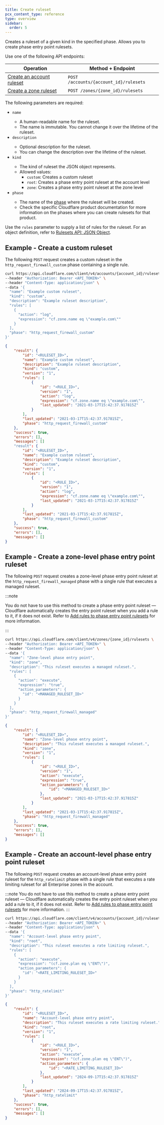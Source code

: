 ```yaml
---
title: Create ruleset
pcx_content_type: reference
type: overview
sidebar:
  order: 5
---
```



Creates a ruleset of a given kind in the specified phase. Allows you to create phase entry point rulesets.

Use one of the following API endpoints:

| Operation                               | Method + Endpoint                      |
| --------------------------------------- | -------------------------------------- |
| [Create an account ruleset][cr-account] | `POST /accounts/{account_id}/rulesets` |
| [Create a zone ruleset][cr-zone]        | `POST /zones/{zone_id}/rulesets`       |

[cr-account]: /api/operations/createAccountRuleset
[cr-zone]: /api/resources/rulesets/methods/create/

The following parameters are required:

- `name` <Type text="String" />
  - A human-readable name for the ruleset.
  - The name is immutable. You cannot change it over the lifetime of the ruleset.
- `description` <Type text="String" />
  - Optional description for the ruleset.
  - You can change the description over the lifetime of the ruleset.
- `kind` <Type text="String" />
  - The kind of ruleset the JSON object represents.
  - Allowed values:
    - `custom`: Creates a custom ruleset
    - `root`: Creates a phase entry point ruleset at the account level
    - `zone`: Creates a phase entry point ruleset at the zone level
- `phase` <Type text="String" />
  - The name of the [phase](/ruleset-engine/about/phases/) where the ruleset will be created.
  - Check the specific Cloudflare product documentation for more information on the phases where you can create rulesets for that product.

Use the `rules` parameter to supply a list of rules for the ruleset. For an object definition, refer to [Rulesets API: JSON Object](/ruleset-engine/rulesets-api/json-object/).

## Example - Create a custom ruleset

The following `POST` request creates a custom ruleset in the `http_request_firewall_custom` phase containing a single rule.

```bash
curl https://api.cloudflare.com/client/v4/accounts/{account_id}/rulesets \
--header "Authorization: Bearer <API_TOKEN>" \
--header "Content-Type: application/json" \
--data '{
  "name": "Example custom ruleset",
  "kind": "custom",
  "description": "Example ruleset description",
  "rules": [
    {
      "action": "log",
      "expression": "cf.zone.name eq \"example.com\""
    }
  ],
  "phase": "http_request_firewall_custom"
}'
```

```json output
{
	"result": {
		"id": "<RULESET_ID>",
		"name": "Example custom ruleset",
		"description": "Example ruleset description",
		"kind": "custom",
		"version": "1",
		"rules": [
			{
				"id": "<RULE_ID>",
				"version": "1",
				"action": "log",
				"expression": "cf.zone.name eq \"example.com\"",
				"last_updated": "2021-03-17T15:42:37.917815Z"
			}
		],
		"last_updated": "2021-03-17T15:42:37.917815Z",
		"phase": "http_request_firewall_custom"
	},
	"success": true,
	"errors": [],
	"messages": []
	"result": {
		"id": "<RULESET_ID>",
		"name": "Example custom ruleset",
		"description": "Example ruleset description",
		"kind": "custom",
		"version": "1",
		"rules": [
			{
				"id": "<RULE_ID>",
				"version": "1",
				"action": "log",
				"expression": "cf.zone.name eq \"example.com\"",
				"last_updated": "2021-03-17T15:42:37.917815Z"
			}
		],
		"last_updated": "2021-03-17T15:42:37.917815Z",
		"phase": "http_request_firewall_custom"
	},
	"success": true,
	"errors": [],
	"messages": []
}
```

## Example - Create a zone-level phase entry point ruleset

The following `POST` request creates a zone-level phase entry point ruleset at the `http_request_firewall_managed` phase with a single rule that executes a managed ruleset.

:::note

You do not have to use this method to create a phase entry point ruleset — Cloudflare automatically creates the entry point ruleset when you add a rule to it, if it does not exist. Refer to [Add rules to phase entry point rulesets](/ruleset-engine/basic-operations/add-rule-phase-rulesets/) for more information.

:::

```bash
curl https://api.cloudflare.com/client/v4/zones/{zone_id}/rulesets \
--header "Authorization: Bearer <API_TOKEN>" \
--header "Content-Type: application/json" \
--data '{
  "name": "Zone-level phase entry point",
  "kind": "zone",
  "description": "This ruleset executes a managed ruleset.",
  "rules": [
    {
      "action": "execute",
      "expression": "true",
      "action_parameters": {
        "id": "<MANAGED_RULESET_ID>"
      }
    }
  ],
  "phase": "http_request_firewall_managed"
}'
```

```json output
{
	"result": {
		"id": "<RULESET_ID>",
		"name": "Zone-level phase entry point",
		"description": "This ruleset executes a managed ruleset.",
		"kind": "zone",
		"version": "1",
		"rules": [
			{
				"id": "<RULE_ID>",
				"version": "1",
				"action": "execute",
				"expression": "true",
				"action_parameters": {
					"id": "<MANAGED_RULESET_ID>"
				},
				"last_updated": "2021-03-17T15:42:37.917815Z"
			}
		],
		"last_updated": "2021-03-17T15:42:37.917815Z",
		"phase": "http_request_firewall_managed"
	},
	"success": true,
	"errors": [],
	"messages": []
}
```

## Example - Create an account-level phase entry point ruleset

The following `POST` request creates an account-level phase entry point ruleset for the `http_ratelimit` phase with a single rule that executes a rate limiting ruleset for all Enterprise zones in the account.

:::note
You do not have to use this method to create a phase entry point ruleset — Cloudflare automatically creates the entry point ruleset when you add a rule to it, if it does not exist. Refer to [Add rules to phase entry point rulesets](/ruleset-engine/basic-operations/add-rule-phase-rulesets/) for more information.
:::

```bash
curl https://api.cloudflare.com/client/v4/accounts/{account_id}/rulesets \
--header "Authorization: Bearer <API_TOKEN>" \
--header "Content-Type: application/json" \
--data '{
  "name": "Account-level phase entry point",
  "kind": "root",
  "description": "This ruleset executes a rate limiting ruleset.",
  "rules": [
    {
      "action": "execute",
      "expression": "(cf.zone.plan eq \"ENT\")",
      "action_parameters": {
        "id": "<RATE_LIMITING_RULESET_ID>"
      }
    }
  ],
  "phase": "http_ratelimit"
}'
```

```json output
{
	"result": {
		"id": "<RULESET_ID>",
		"name": "Account-level phase entry point",
		"description": "This ruleset executes a rate limiting ruleset.",
		"kind": "root",
		"version": "1",
		"rules": [
			{
				"id": "<RULE_ID>",
				"version": "1",
				"action": "execute",
				"expression": "(cf.zone.plan eq \"ENT\")",
				"action_parameters": {
					"id": "<RATE_LIMITING_RULESET_ID>"
				},
				"last_updated": "2024-09-17T15:42:37.917815Z"
			}
		],
		"last_updated": "2024-09-17T15:42:37.917815Z",
		"phase": "http_ratelimit"
	},
	"success": true,
	"errors": [],
	"messages": []
}
```

<Render file="account-enterprise-zones-only-api" product="waf" />
